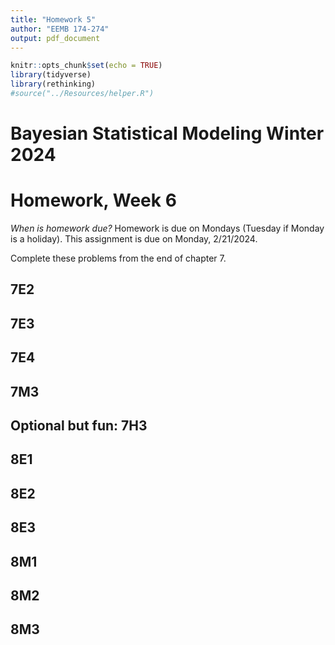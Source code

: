 ```yaml
---
title: "Homework 5"
author: "EEMB 174-274"
output: pdf_document
---
```


```r
knitr::opts_chunk$set(echo = TRUE)
library(tidyverse)
library(rethinking)
#source("../Resources/helper.R")
```
# Bayesian Statistical Modeling Winter 2024
# Homework, Week 6

*When is homework due?* Homework is due on Mondays (Tuesday if Monday is a holiday). This assignment is due on Monday, 2/21/2024. 


Complete these problems from the end of chapter 7.

## 7E2

## 7E3

## 7E4

## 7M3

## Optional but fun: 7H3



## 8E1


## 8E2


## 8E3


## 8M1


## 8M2


## 8M3  
